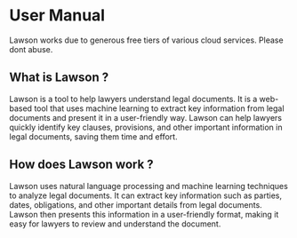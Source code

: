 
# User Manual

<Callout>
  Lawson works due to generous free tiers of various cloud services. Please dont abuse.
</Callout>

## What is Lawson ?

Lawson is a tool to help lawyers understand legal documents. It is a web-based tool that uses machine learning to extract key information from legal documents and present it in a user-friendly way. Lawson can help lawyers quickly identify key clauses, provisions, and other important information in legal documents, saving them time and effort.

## How does Lawson work ?

Lawson uses natural language processing and machine learning techniques to analyze legal documents. It can extract key information such as parties, dates, obligations, and other important details from legal documents. Lawson then presents this information in a user-friendly format, making it easy for lawyers to review and understand the document.
